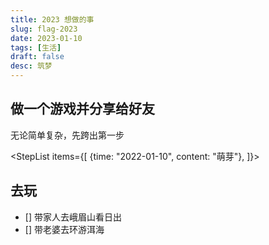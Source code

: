 ```yaml
---
title: 2023 想做的事
slug: flag-2023
date: 2023-01-10
tags: [生活]
draft: false
desc: 筑梦
---
```



## 做一个游戏并分享给好友
无论简单复杂，先跨出第一步

<StepList items={[
  {time: "2022-01-10", content: "萌芽"},
]}></StepList>

## 去玩

- [] 带家人去峨眉山看日出
- [] 带老婆去环游洱海